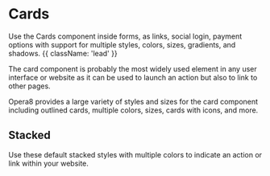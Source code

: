 

# Cards

Use the Cards component inside forms, as links, social login, payment options with support for multiple styles, colors, sizes, gradients, and shadows. {{ className: 'lead' }}

The card component is probably the most widely used element in any user interface or website as it can be used to launch an action but also to link to other pages.

Opera8 provides a large variety of styles and sizes for the card component including outlined cards, multiple colors, sizes, cards with icons, and more.


## Stacked

Use these default stacked styles with multiple colors to indicate an action or link within your website.

<Stacked />

